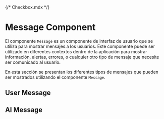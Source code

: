 {/* Checkbox.mdx */}



<Meta of={Message} />

# Message Component

El componente `Message` es un componente de interfaz de usuario que se utiliza para mostrar mensajes a los usuarios. Este componente puede ser utilizado en diferentes contextos dentro de la aplicación para mostrar información, alertas, errores, o cualquier otro tipo de mensaje que necesite ser comunicado al usuario.

En esta sección se presentan los diferentes tipos de mensajes que pueden ser mostrados utilizando el componente `Message`.

## User Message

<Canvas of={Message.UserMessage} />

## AI Message

<Canvas of={Message.AIMessage} />
